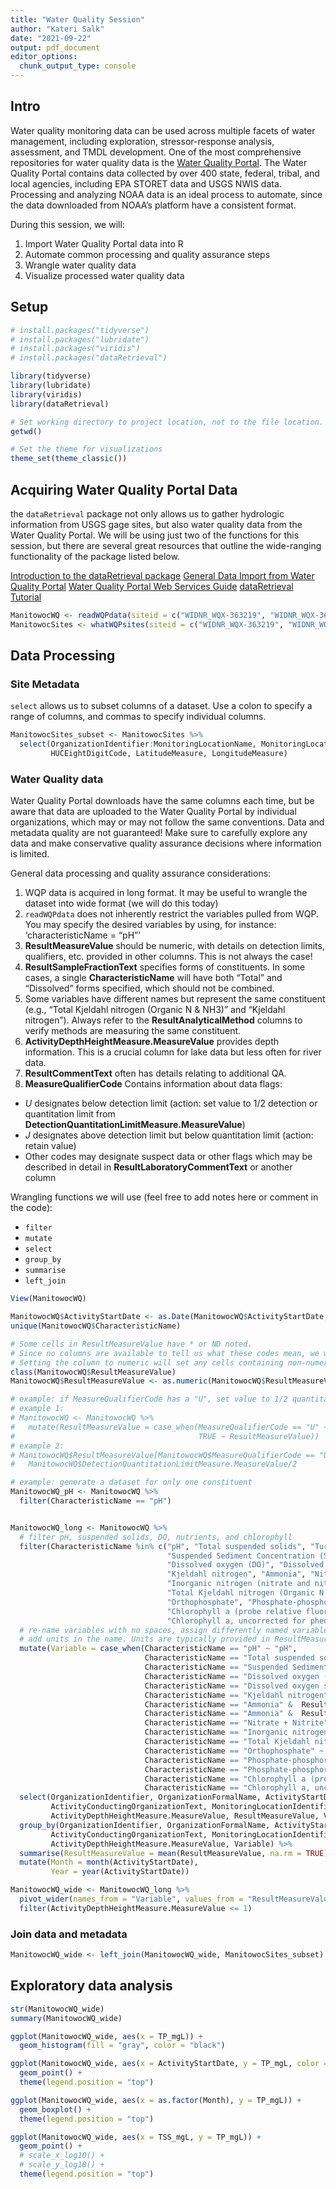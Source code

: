 ```yaml
---
title: "Water Quality Session"
author: "Kateri Salk"
date: "2021-09-22"
output: pdf_document
editor_options: 
  chunk_output_type: console
---
```


## Intro

Water quality monitoring data can be used across multiple facets of water management, including exploration, stressor-response analysis, assessment, and TMDL development. One of the most comprehensive repositories for water quality data is the [Water Quality Portal](https://www.waterqualitydata.us/). The Water Quality Portal contains data collected by over 400 state, federal, tribal, and local agencies, including EPA STORET data and USGS NWIS data. Processing and analyzing NOAA data is an ideal process to automate, since the data downloaded from NOAA's platform have a consistent format. 

During this session, we will: 

1. Import Water Quality Portal data into R
2. Automate common processing and quality assurance steps
3. Wrangle water quality data 
4. Visualize processed water quality data


## Setup

```r

# install.packages("tidyverse")
# install.packages("lubridate")
# install.packages("viridis")
# install.packages("dataRetrieval")

library(tidyverse)
library(lubridate)
library(viridis)
library(dataRetrieval)

# Set working directory to project location, not to the file location.
getwd()

# Set the theme for visualizations
theme_set(theme_classic())

```

## Acquiring Water Quality Portal Data

the `dataRetrieval` package not only allows us to gather hydrologic information from USGS gage sites, but also water quality data from the Water Quality Portal. We will be using just two of the functions for this session, but there are several great resources that outline the wide-ranging functionality of the package listed below. 

[Introduction to the dataRetrieval package](https://cran.r-project.org/web/packages/dataRetrieval/vignettes/dataRetrieval.html)
[General Data Import from Water Quality Portal](https://rdrr.io/cran/dataRetrieval/man/readWQPdata.html)
[Water Quality Portal Web Services Guide](https://www.waterqualitydata.us/webservices_documentation/)
[dataRetrieval Tutorial](https://owi.usgs.gov/R/dataRetrieval.html)

```r
ManitowocWQ <- readWQPdata(siteid = c("WIDNR_WQX-363219", "WIDNR_WQX-363069"))
ManitowocSites <- whatWQPsites(siteid = c("WIDNR_WQX-363219", "WIDNR_WQX-363069"))
```

## Data Processing

### Site Metadata

`select` allows us to subset columns of a dataset. Use a colon to specify a range of columns, and commas to specify individual columns.

```r
ManitowocSites_subset <- ManitowocSites %>%
  select(OrganizationIdentifier:MonitoringLocationName, MonitoringLocationDescriptionText,
         HUCEightDigitCode, LatitudeMeasure, LongitudeMeasure)
```

### Water Quality data

Water Quality Portal downloads have the same columns each time, but be aware that data are uploaded to the Water Quality Portal by individual organizations, which may or may not follow the same conventions. Data and metadata quality are not guaranteed! Make sure to carefully explore any data and make conservative quality assurance decisions where information is limited. 

General data processing and quality assurance considerations: 

1. WQP data is acquired in long format. It may be useful to wrangle the dataset into wide format (we will do this today)
2. `readWQPdata` does not inherently restrict the variables pulled from WQP. You may specify the desired variables by using, for instance: 'characteristicName = "pH"'
3. **ResultMeasureValue** should be numeric, with details on detection limits, qualifiers, etc. provided in other columns. This is not always the case! 
4. **ResultSampleFractionText** specifies forms of constituents. In some cases, a single **CharacteristicName** will have both "Total" and "Dissolved" forms specified, which should not be combined. 
5. Some variables have different names but represent the same constituent (e.g., "Total Kjeldahl nitrogen (Organic N & NH3)" and "Kjeldahl nitrogen"). Always refer to the **ResultAnalyticalMethod** columns to verify methods are measuring the same constituent.
6. **ActivityDepthHeightMeasure.MeasureValue** provides depth information. This is a crucial column for lake data but less often for river data.
7. **ResultCommentText** often has details relating to additional QA.
8. **MeasureQualifierCode** Contains information about data flags: 

  * *U* designates below detection limit (action: set value to 1/2 detection or quantitation limit from **DetectionQuantitationLimitMeasure.MeasureValue**)
  * *J* designates above detection limit but below quantitation limit (action: retain value)
  * Other codes may designate suspect data or other flags which may be described in detail in **ResultLaboratoryCommentText** or another column

Wrangling functions we will use (feel free to add notes here or comment in the code): 

* `filter`
* `mutate`
* `select`
* `group_by`
* `summarise`
* `left_join`

```r
View(ManitowocWQ)

ManitowocWQ$ActivityStartDate <- as.Date(ManitowocWQ$ActivityStartDate, format = "%Y-%m-%d")
unique(ManitowocWQ$CharacteristicName)

# Some cells in ResultMeasureValue have * or ND noted. 
# Since no columns are available to tell us what these codes mean, we will set these values to NA.
# Setting the column to numeric will set any cells containing non-numeric characters to NA.
class(ManitowocWQ$ResultMeasureValue)
ManitowocWQ$ResultMeasureValue <- as.numeric(ManitowocWQ$ResultMeasureValue)

# example: if MeasureQualifierCode has a "U", set value to 1/2 quantitation limit
# example 1:
# ManitowocWQ <- ManitowocWQ %>%
#   mutate(ResultMeasureValue = case_when(MeasureQualifierCode == "U" ~ DetectionQuantitationLimitMeasure.MeasureValue/2, 
#                                         TRUE ~ ResultMeasureValue))
# example 2: 
# ManitowocWQ$ResultMeasureValue[ManitowocWQ$MeasureQualifierCode == "U"] <-
#   ManitowocWQ$DetectionQuantitationLimitMeasure.MeasureValue/2

# example: generate a dataset for only one constituent
ManitowocWQ_pH <- ManitowocWQ %>%
  filter(CharacteristicName == "pH")


ManitowocWQ_long <- ManitowocWQ %>%
  # filter pH, suspended solids, DO, nutrients, and chlorophyll
  filter(CharacteristicName %in% c("pH", "Total suspended solids", "Turbidity",
                                   "Suspended Sediment Concentration (SSC)",
                                   "Dissolved oxygen (DO)", "Dissolved oxygen saturation",
                                   "Kjeldahl nitrogen", "Ammonia", "Nitrate + Nitrite", 
                                   "Inorganic nitrogen (nitrate and nitrite)", 
                                   "Total Kjeldahl nitrogen (Organic N & NH3)",
                                   "Orthophosphate", "Phosphate-phosphorus", "Phosphorus",
                                   "Chlorophyll a (probe relative fluorescence)", 
                                   "Chlorophyll a, uncorrected for pheophytin")) %>%
  # re-name variables with no spaces, assign differently named variables as the same
  # add units in the name. Units are typically provided in ResultMeasure.MeasureUnitCode
  mutate(Variable = case_when(CharacteristicName == "pH" ~ "pH",
                              CharacteristicName == "Total suspended solids" ~ "TSS_mgL",
                              CharacteristicName == "Suspended Sediment Concentration (SSC)" ~ "TSS_mgL",
                              CharacteristicName == "Dissolved oxygen (DO)" ~ "DO_mgL",
                              CharacteristicName == "Dissolved oxygen saturation" ~ "DO_mgL",
                              CharacteristicName == "Kjeldahl nitrogen" ~ "TKN_mgL",
                              CharacteristicName == "Ammonia" &  ResultSampleFractionText == "Dissolved" ~ "NH3_mgL",
                              CharacteristicName == "Ammonia" &  ResultSampleFractionText == "Total" ~ as.character(NA),
                              CharacteristicName == "Nitrate + Nitrite" ~ "NO23_mgL",
                              CharacteristicName == "Inorganic nitrogen (nitrate and nitrite)" ~ "NO23_mgL",
                              CharacteristicName == "Total Kjeldahl nitrogen (Organic N & NH3)" ~ "TKN_mgL",
                              CharacteristicName == "Orthophosphate" ~ "Orthophosphate_mgL",
                              CharacteristicName == "Phosphate-phosphorus" &  ResultSampleFractionText == "Dissolved" ~ "TDP_mgL",
                              CharacteristicName == "Phosphate-phosphorus" &  ResultSampleFractionText == "Total"  ~ "TP_mgL",
                              CharacteristicName == "Chlorophyll a (probe relative fluorescence)" ~ "Chl_probe_RFU",
                              CharacteristicName == "Chlorophyll a, uncorrected for pheophytin" ~ "Chla_uncorrected_ugL")) %>%
  select(OrganizationIdentifier, OrganizationFormalName, ActivityStartDate, 
         ActivityConductingOrganizationText, MonitoringLocationIdentifier, 
         ActivityDepthHeightMeasure.MeasureValue, ResultMeasureValue, Variable) %>%
  group_by(OrganizationIdentifier, OrganizationFormalName, ActivityStartDate, 
         ActivityConductingOrganizationText, MonitoringLocationIdentifier, 
         ActivityDepthHeightMeasure.MeasureValue, Variable) %>%
  summarise(ResultMeasureValue = mean(ResultMeasureValue, na.rm = TRUE)) %>%
  mutate(Month = month(ActivityStartDate),
         Year = year(ActivityStartDate))

ManitowocWQ_wide <- ManitowocWQ_long %>%
  pivot_wider(names_from = "Variable", values_from = "ResultMeasureValue") %>%
  filter(ActivityDepthHeightMeasure.MeasureValue <= 1)

```

### Join data and metadata

```r
ManitowocWQ_wide <- left_join(ManitowocWQ_wide, ManitowocSites_subset)
```

## Exploratory data analysis

```r
str(ManitowocWQ_wide)
summary(ManitowocWQ_wide)

ggplot(ManitowocWQ_wide, aes(x = TP_mgL)) +
  geom_histogram(fill = "gray", color = "black")

ggplot(ManitowocWQ_wide, aes(x = ActivityStartDate, y = TP_mgL, color = ActivityDepthHeightMeasure.MeasureValue)) +
  geom_point() +
  theme(legend.position = "top")

ggplot(ManitowocWQ_wide, aes(x = as.factor(Month), y = TP_mgL)) +
  geom_boxplot() +
  theme(legend.position = "top")

ggplot(ManitowocWQ_wide, aes(x = TSS_mgL, y = TP_mgL)) +
  geom_point() +
  # scale_x_log10() +
  # scale_y_log10() +
  theme(legend.position = "top")


```


